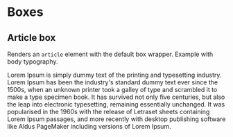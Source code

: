 
<Meta title="@ui/box" />

# Boxes

## Article box

Renders an `article` element with the default box wrapper. Example with body typography.

<Canvas>
  <Story name="Article box">
    <Article>
      <Body>
        Lorem Ipsum is simply dummy text of the printing and typesetting
        industry. Lorem Ipsum has been the industry's standard dummy text ever
        since the 1500s, when an unknown printer took a galley of type and
        scrambled it to make a type specimen book. It has survived not only five
        centuries, but also the leap into electronic typesetting, remaining
        essentially unchanged. It was popularised in the 1960s with the release
        of Letraset sheets containing Lorem Ipsum passages, and more recently
        with desktop publishing software like Aldus PageMaker including versions
        of Lorem Ipsum.
      </Body>
    </Article>
  </Story>
</Canvas>
